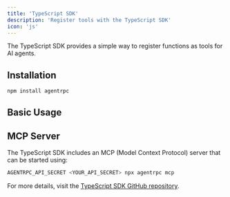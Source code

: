 ```yaml
---
title: 'TypeScript SDK'
description: 'Register tools with the TypeScript SDK'
icon: 'js'
---
```



The TypeScript SDK provides a simple way to register functions as tools for AI agents.

## Installation

```bash
npm install agentrpc
```

## Basic Usage

<RegisterNode />

## MCP Server

The TypeScript SDK includes an MCP (Model Context Protocol) server that can be started using:

```bash
AGENTRPC_API_SECRET <YOUR_API_SECRET> npx agentrpc mcp
```

For more details, visit the [TypeScript SDK GitHub repository](https://github.com/agentrpc/agentrpc/tree/main/sdk-node).
